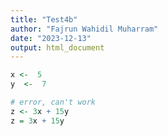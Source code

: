 ```yaml
---
title: "Test4b"
author: "Fajrun Wahidil Muharram"
date: "2023-12-13"
output: html_document
---
```


```r
x <-  5
y  <-  7

# error, can't work
z <- 3x + 15y
z = 3x + 15y

```

